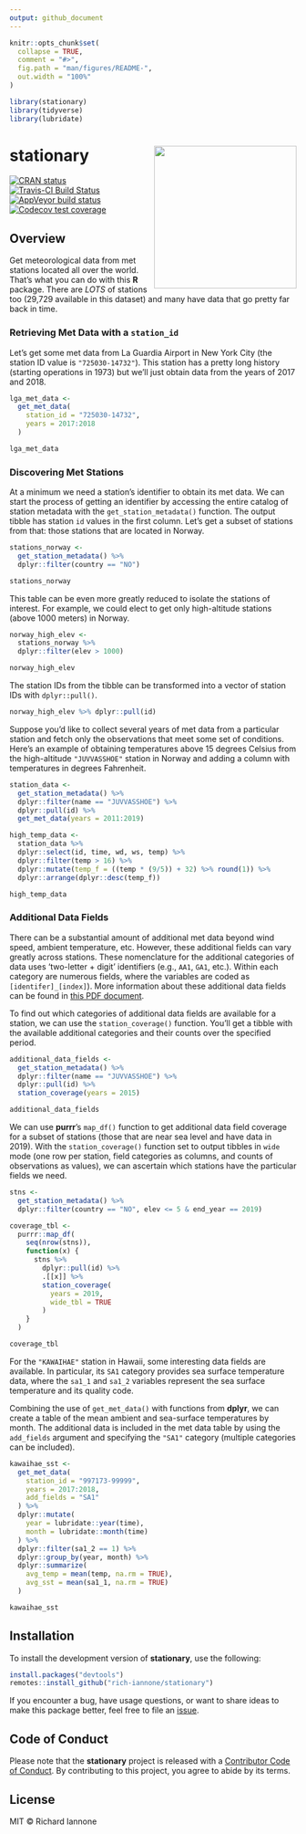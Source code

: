 ```yaml
---
output: github_document
---
```


<!-- README.md is generated from README.Rmd. Please edit that file -->

```r
knitr::opts_chunk$set(
  collapse = TRUE,
  comment = "#>",
  fig.path = "man/figures/README-",
  out.width = "100%"
)
```

```r
library(stationary)
library(tidyverse)
library(lubridate)
```

# stationary <a href='http://rich-iannone.github.io/stationary/'><img src="man/figures/logo.svg" align="right" height="250px" /></a>

[![CRAN status](https://www.r-pkg.org/badges/version/stationary)](https://CRAN.R-project.org/package=stationary)
[![Travis-CI Build Status](https://travis-ci.org/rich-iannone/stationary.svg?branch=master)](https://travis-ci.org/rich-iannone/stationary)
[![AppVeyor build status](https://ci.appveyor.com/api/projects/status/github/rich-iannone/stationary?branch=master&svg=true)](https://ci.appveyor.com/project/rich-iannone/stationary)
[![Codecov test coverage](https://codecov.io/gh/rich-iannone/stationary/branch/master/graph/badge.svg)](https://codecov.io/gh/rich-iannone/stationary?branch=master)

## Overview

Get meteorological data from met stations located all over the world. That's what you can do with this **R** package. There are *LOTS* of stations too (29,729 available in this dataset) and many have data that go pretty far back in time.

### Retrieving Met Data with a `station_id`

Let's get some met data from La Guardia Airport in New York City (the station ID value is `"725030-14732"`). This station has a pretty long history (starting operations in 1973) but we'll just obtain data from the years of 2017 and 2018.

```r
lga_met_data <- 
  get_met_data(
    station_id = "725030-14732",
    years = 2017:2018
  )
```

```r
lga_met_data
```

### Discovering Met Stations

At a minimum we need a station's identifier to obtain its met data. We can start the process of getting an identifier by accessing the entire catalog of station metadata with the `get_station_metadata()` function. The output tibble has station `id` values in the first column. Let's get a subset of stations from that: those stations that are located in Norway.

```r
stations_norway <- 
  get_station_metadata() %>%
  dplyr::filter(country == "NO")

stations_norway
```

This table can be even more greatly reduced to isolate the stations of interest. For example, we could elect to get only high-altitude stations (above 1000 meters) in Norway. 

```r
norway_high_elev <-
  stations_norway %>% 
  dplyr::filter(elev > 1000)

norway_high_elev
```

The station IDs from the tibble can be transformed into a vector of station IDs with `dplyr::pull()`.

```r
norway_high_elev %>% dplyr::pull(id)
```

Suppose you'd like to collect several years of met data from a particular station and fetch only the observations that meet some set of conditions. Here's an example of obtaining temperatures above 15 degrees Celsius from the high-altitude `"JUVVASSHOE"` station in Norway and adding a column with temperatures in degrees Fahrenheit.

```r
station_data <- 
  get_station_metadata() %>%
  dplyr::filter(name == "JUVVASSHOE") %>%
  dplyr::pull(id) %>%
  get_met_data(years = 2011:2019)

high_temp_data <-
  station_data %>%
  dplyr::select(id, time, wd, ws, temp) %>% 
  dplyr::filter(temp > 16) %>%
  dplyr::mutate(temp_f = ((temp * (9/5)) + 32) %>% round(1)) %>%
  dplyr::arrange(dplyr::desc(temp_f))
```

```r
high_temp_data
```

### Additional Data Fields

There can be a substantial amount of additional met data beyond wind speed, ambient temperature, etc. However, these additional fields can vary greatly across stations. These nomenclature for the additional categories of data uses 'two-letter + digit' identifiers (e.g., `AA1`, `GA1`, etc.). Within each category are numerous fields, where the variables are coded as `[identifer]_[index]`). More information about these additional data fields can be found in [this PDF document](http://www1.ncdc.noaa.gov/pub/data/ish/ish-format-document.pdf).

To find out which categories of additional data fields are available for a station, we can use the `station_coverage()` function. You'll get a tibble with the available additional categories and their counts over the specified period.

```r
additional_data_fields <-
  get_station_metadata() %>%
  dplyr::filter(name == "JUVVASSHOE") %>%
  dplyr::pull(id) %>%
  station_coverage(years = 2015)
```

```r
additional_data_fields
```

We can use **purrr**'s `map_df()` function to get additional data field coverage for a subset of stations (those that are near sea level and have data in 2019). With the `station_coverage()` function set to output tibbles in `wide` mode (one row per station, field categories as columns, and counts of observations as values), we can ascertain which stations have the particular fields we need.

```r
stns <- 
  get_station_metadata() %>%
  dplyr::filter(country == "NO", elev <= 5 & end_year == 2019)

coverage_tbl <- 
  purrr::map_df(
    seq(nrow(stns)),
    function(x) {
      stns %>%
        dplyr::pull(id) %>%
        .[[x]] %>%
        station_coverage(
          years = 2019,
          wide_tbl = TRUE
        )
    }
  )
```

```r
coverage_tbl
```

For the `"KAWAIHAE"` station in Hawaii, some interesting data fields are available. In particular, its `SA1` category provides sea surface temperature data, where the `sa1_1` and `sa1_2` variables represent the sea surface temperature and its quality code.

Combining the use of `get_met_data()` with functions from **dplyr**, we can create a table of the mean ambient and sea-surface temperatures by month. The additional data is included in the met data table by using the `add_fields` argument and specifying the `"SA1"` category (multiple categories can be included). 

```r
kawaihae_sst <- 
  get_met_data(
    station_id = "997173-99999",
    years = 2017:2018,
    add_fields = "SA1"
  ) %>%
  dplyr::mutate(
    year = lubridate::year(time),
    month = lubridate::month(time)
  ) %>%
  dplyr::filter(sa1_2 == 1) %>%
  dplyr::group_by(year, month) %>%
  dplyr::summarize(
    avg_temp = mean(temp, na.rm = TRUE),
    avg_sst = mean(sa1_1, na.rm = TRUE)
  )
```

```r
kawaihae_sst
```

## Installation

To install the development version of **stationary**, use the following:

```r
install.packages("devtools")
remotes::install_github("rich-iannone/stationary")
```

If you encounter a bug, have usage questions, or want to share ideas to make this package better, feel free to file an [issue](https://github.com/rich-iannone/stationary/issues).

## Code of Conduct

Please note that the **stationary** project is released with a [Contributor Code of Conduct](CODE_OF_CONDUCT.md). By contributing to this project, you agree to abide by its terms.

## License

MIT &copy; Richard Iannone
